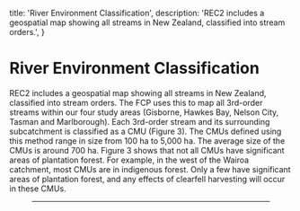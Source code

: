 
  title: 'River Environment Classification',
  description:
    'REC2 includes a geospatial map showing all streams in New Zealand, classified into stream orders.',
}

# River Environment Classification

REC2 includes a geospatial map showing all streams in New Zealand, classified into stream orders. The FCP uses this to map all 3rd-order streams within our four study areas (Gisborne, Hawkes Bay, Nelson City, Tasman and Marlborough).  Each 3rd-order stream and its surrounding subcatchment is classified as a CMU (Figure 3). The CMUs defined using this method range in size from 100 ha to 5,000 ha. The average size of the CMUs is around 700 ha. Figure 3 shows that not all CMUs have significant areas of plantation forest.  For example, in the west of the Wairoa catchment, most CMUs are in indigenous forest. Only a few have significant areas of plantation forest, and any effects of clearfell harvesting will occur in these CMUs.

<Figure src={riversOrder} alt="" caption="Figure 3. The Wairoa catchment in Hawkes Bay, showing CMUs as well as the main (stream order 3 and higher) branches of the Wairoa River." />

***
